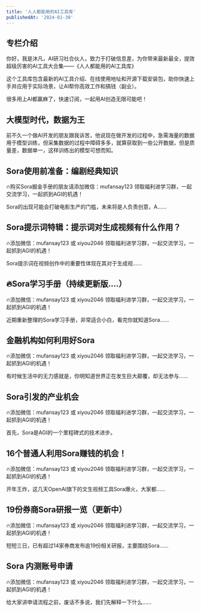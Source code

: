 ```yaml
---
title: '人人都能用的AI工具库'
publishedAt: '2024-01-30'
---
```


## 专栏介绍

你好，我是沐凡，AI研习社合伙人，致力于打破信息差，为你带来最新最全，提效超级厉害的AI工具大合集——《人人都能用的AI工具库》  
  
这个工具库包含最新的AI工具介绍、在线使用地址和开源下载安装包，助你快速上手并应用于实际场景，让AI帮你高效工作和搞钱（副业）。  
  
很多用上AI都赢麻了，快速订阅，一起用AI创造无限可能吧！

## 大模型时代，数据为王
前不久一个做AI开发的朋友跟我诉苦，他说现在做开发的过程中，急需海量的数据用于模型训练，但采集数据的过程中障碍多多，就算获取到一些公开数据，但是质量差，数据单一，这样训练出的模型可想而知。


## Sora使用前准备：编剧经典知识
🔥购买Sora掘金手册的朋友请添加微信：mufansay123 领取福利进学习群，一起交流学习，一起抓到AGI的机遇！

Sora的出现可能会打破电影生产的门槛，未来将是人负责创意，A......

## Sora提示词特辑：提示词对生成视频有什么作用？
🔥添加微信：mufansay123 或 xiyou2046 领取福利进学习群，一起交流学习，一起抓到AGI的机遇！

Sora提示词在视频创作中的重要性体现在其对于生成视......

## 🔥Sora学习手册（持续更新版….）
🔥添加微信：mufansay123 或 xiyou2046 领取福利进学习群，一起交流学习，一起抓到AGI的机遇！

近期重新整理的Sora学习手册，非常适合小白，看完你就知道Sora......

## 金融机构如何利用好Sora
🔥添加微信：mufansay123 或 xiyou2046 领取福利进学习群，一起交流学习，一起抓到AGI的机遇！

有时候生活中的无力感就是，你明知道世界正在发生巨大颠覆，却无法参与......

## Sora引发的产业机会
🔥添加微信：mufansay123 或 xiyou2046 领取福利进学习群，一起交流学习，一起抓到AGI的机遇！

首先，Sora是AGI的一个里程碑式的技术进步。


## 16个普通人利用Sora赚钱的机会！
🔥添加微信：mufansay123 或 xiyou2046 领取福利进学习群，一起交流学习，一起抓到AGI的机遇！

开年王炸，这几天OpenAI旗下的文生视频工具Sora爆火，大家都......

## 19份券商Sora研报一览（更新中）
🔥添加微信：mufansay123 或 xiyou2046 领取福利进学习群，一起交流学习，一起抓到AGI的机遇！

短短三日，已有超过14家券商发布逾19份相关研报，主要围绕Sora......

## Sora 内测账号申请
🔥添加微信：mufansay123 或 xiyou2046 领取福利进学习群，一起交流学习，一起抓到AGI的机遇！

给大家讲申请流程之前，废话不多说，我们先解释一下什么......


